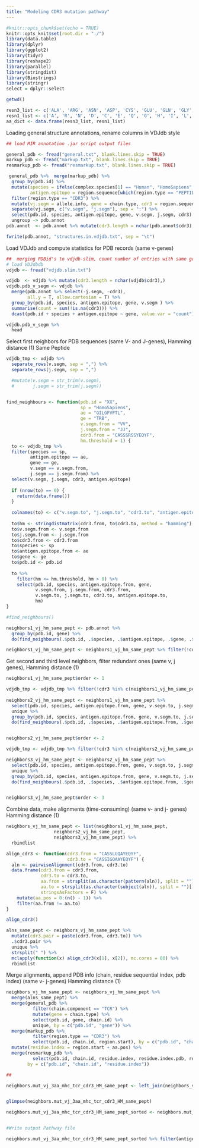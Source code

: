 ```yaml
---
title: "Modeling CDR3 mutation pathway"
---
```


```r
#knitr::opts_chunk$set(echo = TRUE)
knitr::opts_knit$set(root.dir = "./")
library(data.table)
library(dplyr)
library(ggplot2)
library(tidyr)
library(reshape2)
library(parallel)
library(stringdist)
library(Biostrings)
library(stringr)
select = dplyr::select
```


```r
getwd()
```

```r
resn3_list <- c('ALA', 'ARG', 'ASN', 'ASP', 'CYS', 'GLU', 'GLN', 'GLY', 'HIS', 'ILE', 'LEU', 'LYS', 'MET', 'PHE', 'PRO', 'SER', 'THR', 'TRP', 'TYR', 'VAL')
resn1_list <- c('A', 'R', 'N', 'D', 'C', 'E', 'Q', 'G', 'H', 'I', 'L', 'K', 'M', 'F', 'P', 'S', 'T', 'W', 'Y', 'V')
aa_dict <- data.frame(resn3_list, resn1_list)

```


Loading general structure annotations, rename columns in VDJdb style

```r
## load MIR annotation .jar script output files

general_pdb <- fread("general.txt", blank.lines.skip = TRUE)
markup_pdb <- fread("markup.txt", blank.lines.skip = TRUE)
resmarkup_pdb <- fread("resmarkup.txt", blank.lines.skip = TRUE)

 general_pdb %>%  merge(markup_pdb) %>%
  group_by(pdb.id) %>%
  mutate(species = ifelse(complex.species[1] == "Human", "HomoSapiens", "MusMusculus"),
         antigen.epitope = region.sequence[which(region.type == "PEPTIDE")]) %>%
  filter(region.type == "CDR3") %>%
  mutate(vj.segm = allele.info, gene = chain.type, cdr3 = region.sequence) %>%
  separate(vj.segm, c("v.segm", "j.segm"), sep = ":") %>%
  select(pdb.id, species, antigen.epitope, gene, v.segm, j.segm, cdr3) %>%
  ungroup -> pdb.annot
pdb.annot  <- pdb.annot %>% mutate(cdr3.length = nchar(pdb.annot$cdr3),)

fwrite(pdb.annot, "structures.in.vdjdb.txt", sep = "\t")
```



Load VDJdb and compute statistics for PDB records (same v-genes)

```r
##  merging PDBid's to vdjdb-slim, count number of entries with same gene (TCRa, TCRb),V-segm, epitopes and CDR3 lenths
# load VDJdbdb
vdjdb <- fread("vdjdb.slim.txt")

vdjdb  <- vdjdb %>% mutate(cdr3.length = nchar(vdjdb$cdr3),)
vdjdb.pdb_v_segm <- vdjdb %>%
  merge(pdb.annot %>% select(-j.segm, -cdr3),
        all.y = T, allow.cartesian = T) %>%
  group_by(pdb.id, species, antigen.epitope, gene, v.segm ) %>%
  summarise(count = sum(!is.na(cdr3))) %>%
  dcast(pdb.id + species + antigen.epitope ~ gene, value.var = "count")

vdjdb.pdb_v_segm %>%
  head
```



Select first neighbors for PDB sequences (same V- and J-genes), Hamming distance (1) Same Peptide

```r

vdjdb_tmp <- vdjdb %>%
  separate_rows(v.segm, sep = ",") %>%
  separate_rows(j.segm, sep = ",") 

  #mutate(v.segm = str_trim(v.segm),
  #       j.segm = str_trim(j.segm))


find_neighbours <- function(pdb.id = "XX",
                            sp = "HomoSapiens",
                            ae = "GILGFVFTL",
                            ge = "TRB",
                            v.segm.from = "VV",
                            j.segm.from = "JJ",
                            cdr3.from = "CASSSRSSYEQYF",
                            hm.threshold = 1) {
  to <- vdjdb_tmp %>%
  filter(species == sp,
         antigen.epitope == ae,
         gene == ge,
         v.segm == v.segm.from,
         j.segm == j.segm.from) %>%
  select(v.segm, j.segm, cdr3, antigen.epitope)
  
  if (nrow(to) == 0) {
    return(data.frame())
  }
  
  colnames(to) <- c("v.segm.to", "j.segm.to", "cdr3.to", "antigen.epitope.to")
  
  to$hm <- stringdistmatrix(cdr3.from, to$cdr3.to, method = "hamming")[1,]
  to$v.segm.from <- v.segm.from
  to$j.segm.from <- j.segm.from
  to$cdr3.from <- cdr3.from
  to$species <- sp
  to$antigen.epitope.from <- ae
  to$gene <- ge
  to$pdb.id <- pdb.id
  
  to %>%
    filter(hm <= hm.threshold, hm > 0) %>%
    select(pdb.id, species, antigen.epitope.from, gene,
           v.segm.from, j.segm.from, cdr3.from,
           v.segm.to, j.segm.to, cdr3.to, antigen.epitope.to,
           hm)
}

#find_neighbours()

neighbors1_vj_hm_same_pept <- pdb.annot %>%
  group_by(pdb.id, gene) %>%
  do(find_neighbours(.$pdb.id, .$species, .$antigen.epitope, .$gene, .$v.segm, .$j.segm, .$cdr3))

neighbors1_vj_hm_same_pept <- neighbors1_vj_hm_same_pept %>% filter(!cdr3.to %in% neighbors1_vj_hm_same_pept$cdr3.from)

```


Get second and third level neighbors, filter redundant ones (same v, j genes), Hamming distance (1)

```r
neighbors1_vj_hm_same_pept$order <- 1

vdjdb_tmp <- vdjdb_tmp %>% filter(!cdr3 %in% c(neighbors1_vj_hm_same_pept$cdr3.to, neighbors1_vj_hm_same_pept$cdr3.from))
  
neighbors2_vj_hm_same_pept <- neighbors1_vj_hm_same_pept %>%
  select(pdb.id, species, antigen.epitope.from, gene, v.segm.to, j.segm.to, cdr3.to) %>%
  unique %>%
  group_by(pdb.id, species, antigen.epitope.from, gene, v.segm.to, j.segm.to, cdr3.to) %>%
  do(find_neighbours(.$pdb.id, .$species, .$antigen.epitope.from, .$gene, .$v.segm.to, .$j.segm.to, .$cdr3.to))


neighbors2_vj_hm_same_pept$order <- 2

vdjdb_tmp <- vdjdb_tmp %>% filter(!cdr3 %in% c(neighbors2_vj_hm_same_pept$cdr3.to, neighbors2_vj_hm_same_pept$cdr3.from))

neighbors3_vj_hm_same_pept <- neighbors2_vj_hm_same_pept %>%
  select(pdb.id, species, antigen.epitope.from, gene, v.segm.to, j.segm.to, cdr3.to) %>%
  unique %>%
  group_by(pdb.id, species, antigen.epitope.from, gene, v.segm.to, j.segm.to, cdr3.to) %>%
  do(find_neighbours(.$pdb.id, .$species, .$antigen.epitope.from, .$gene, .$v.segm.to, .$j.segm.to, .$cdr3.to))


neighbors3_vj_hm_same_pept$order <- 3
```



Combine data, make alignments (time-consuming) (same v- and j- genes) Hamming distance (1)
```r
neighbors_vj_hm_same_pept <- list(neighbors1_vj_hm_same_pept,
                  neighbors2_vj_hm_same_pept,
                  neighbors3_vj_hm_same_pept) %>%
  rbindlist

align_cdr3 <- function(cdr3.from = "CASSLGQAYEQYF",
                       cdr3.to = "CASSIGQAAYEQYF") {
  aln <- pairwiseAlignment(cdr3.from, cdr3.to)
  data.frame(cdr3.from = cdr3.from,
             cdr3.to = cdr3.to,
             aa.from = strsplit(as.character(pattern(aln)), split = "")[[1]],
             aa.to = strsplit(as.character(subject(aln)), split = "")[[1]],
             stringsAsFactors = F) %>%
    mutate(aa.pos = 0:(n() - 1)) %>%
    filter(aa.from != aa.to)
}

align_cdr3()

alns_same_pept <- neighbors_vj_hm_same_pept %>%
  mutate(cdr3.pair = paste(cdr3.from, cdr3.to)) %>%
  .$cdr3.pair %>%
  unique %>%
  strsplit(" ") %>%
  mclapply(function(x) align_cdr3(x[1], x[2]), mc.cores = 80) %>%
  rbindlist
```

Merge alignments, append PDB info (chain, residue sequential index, pdb index) (same v- j-genes) Hamming distance (1)  

```r
neighbors_vj_hm_same_pept <- neighbors_vj_hm_same_pept %>%
  merge(alns_same_pept) %>%
  merge(general_pdb %>%
          filter(chain.component == "TCR") %>%
          mutate(gene = chain.type) %>%
          select(pdb.id, gene, chain.id) %>%
          unique, by = c("pdb.id", "gene")) %>%
  merge(markup_pdb %>%
          filter(region.type == "CDR3") %>%
          select(pdb.id, chain.id, region.start), by = c("pdb.id", "chain.id")) %>%
  mutate(residue.index = region.start + aa.pos) %>%
  merge(resmarkup_pdb %>%
          select(pdb.id, chain.id, residue.index, residue.index.pdb, residue.ins.code),
        by = c("pdb.id", "chain.id", "residue.index"))

##

neighbors.mut_vj_3aa_mhc_tcr_cdr3_HM_same_pept <- left_join(neighbors_vj_hm_same_pept, aa_dict %>% mutate(resn3 = resn3_list) %>% mutate(aa.from = resn1_list) %>% select(resn3, aa.from), by=c("aa.from")) %>% rename("resn3" = "aa.from.3") %>% left_join(aa_dict %>% mutate(resn3 = resn3_list) %>% mutate(aa.to = resn1_list) %>% select(resn3, aa.to), by=c("aa.to")) %>% rename("resn3" = "aa.to.3") %>% left_join(general_pdb %>% filter(chain.type == "MHCa") %>% mutate(mhc.alpha.chain = chain.id) %>% select(pdb.id, chain.id) %>% rename("chain.id" = "MHCa.chain") %>% merge(general_pdb %>% filter(chain.type == "MHCb") %>% select(pdb.id, chain.id), by = c("pdb.id")) %>% rename("chain.id" = "MHCb.chain"), by=c("pdb.id")) %>% left_join(general_pdb %>% filter(chain.type == "TRA") %>% mutate(TCR.alpha.chain = chain.id) %>% select(pdb.id, chain.id) %>% rename("chain.id" = "TRA.chain") %>% merge(general_pdb %>% filter(chain.type == "TRB") %>% select(pdb.id, chain.id), by = c("pdb.id")) %>% rename("chain.id" = "TRB.chain") %>% merge(general_pdb %>% filter(chain.type == "PEPTIDE") %>% select(pdb.id, chain.id), by = c("pdb.id")) %>% rename("chain.id" = "pept.chain"), by=c("pdb.id")) %>% left_join(pdb.annot %>% filter(gene == "TRA") %>% select(pdb.id, cdr3), by = c("pdb.id")) %>% rename("cdr3" = "cdr3.TRA.template") %>% left_join(pdb.annot %>% filter(gene == "TRB") %>% select(pdb.id, cdr3), by = c("pdb.id")) %>% rename("cdr3" = "cdr3.TRB.template")


glimpse(neighbors.mut_vj_3aa_mhc_tcr_cdr3_HM_same_pept)

neighbors.mut_vj_3aa_mhc_tcr_cdr3_HM_same_pept_sorted <- neighbors.mut_vj_3aa_mhc_tcr_cdr3_HM_same_pept[order(neighbors.mut_vj_3aa_mhc_tcr_cdr3_HM_same_pept$pdb.id, neighbors.mut_vj_3aa_mhc_tcr_cdr3_HM_same_pept$gene, neighbors.mut_vj_3aa_mhc_tcr_cdr3_HM_same_pept$order),]


#Write output Pathway file 

neighbors.mut_vj_3aa_mhc_tcr_cdr3_HM_same_pept_sorted %>% filter(antigen.epitope.from == antigen.epitope.to) %>% fwrite("neighbors.V_J_same_pept_sorted_example.txt", sep = "\t")

```


